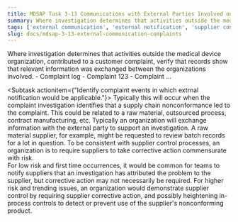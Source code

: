 ```yaml
---
title: MDSAP Task 3-13 Communications with External Parties Involved on Complaints
summary: Where investigation determines that activities outside the medical device organization contributed to a customer complaint, verify that records show that relevant information was exchanged between the organizations involved.
tags: ['external communication', 'external notification', 'supplier control', 'complaint handling']
slug: docs/mdsap-3-13-external-communication-complaints
---
```


<RegLang>
Where investigation determines that activities outside the medical device organization, contributed to a customer complaint, verify that records show that relevant information was exchanged between the organizations involved.
</RegLang>

<ReportLang>
- Complaint log
- Complaint 123
- Complaint ...
</ReportLang>

<Subtask actionitem={"Identify complaint events in which extrnal notification would be applicable."}>
Typically this will occur when the complaint investigation identifies that a supply chain nonconformance led to the complaint.  This could be related to a raw material, outsourced process, contract manufacturing, etc.
Typically an organization will exchange information with the external party to support an investigation.  A raw material supplier, for example, might be requested to review batch records for a lot in question. 
To be consistent with supplier control processes, an organization is to require suppliers to take corrective action commensurate with risk.  
For low risk and first time occurrences, it would be common for teams to notify suppliers that an investigation has attributed the problem to the supplier, but corrective action may not necessarily be required. 
For higher risk and trending issues, an organization would demonstrate supplier control by requiring supplier corrective action, and possibly heightening in-process controls to detect or prevent use of the supplier's nonconforming product. 
</Subtask>




